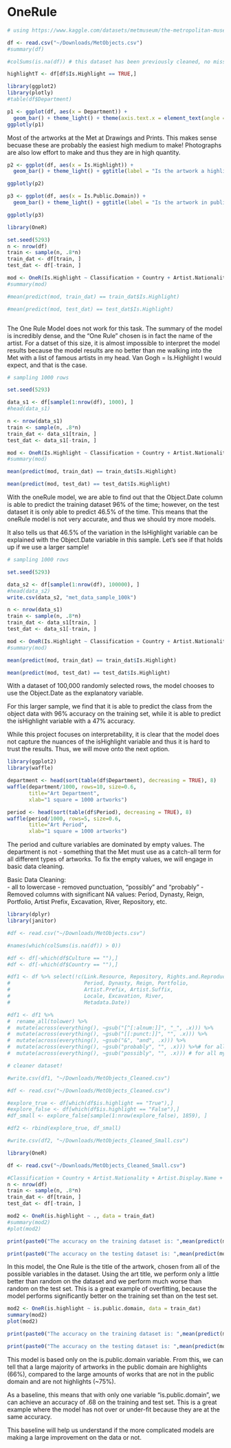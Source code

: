 # OneRule


```r

# using https://www.kaggle.com/datasets/metmuseum/the-metropolitan-museum-of-art-open-access

df <- read.csv("~/Downloads/MetObjects.csv")
#summary(df)

#colSums(is.na(df)) # this dataset has been previously cleaned, no missing values 

highlightT <- df[df$Is.Highlight == TRUE,]

```
      

```r
library(ggplot2)
library(plotly)
#table(df$Department)

p1 <- ggplot(df, aes(x = Department)) + 
  geom_bar() + theme_light() + theme(axis.text.x = element_text(angle = 45, size = 5, hjust=1))
ggplotly(p1)

```
      
Most of the artworks at the Met at Drawings and Prints. This makes sense becuase these are probably the easiest high medium to make! Photographs are also low effort to make and thus they are in high quantity. 

```r
p2 <- ggplot(df, aes(x = Is.Highlight)) + 
  geom_bar() + theme_light() + ggtitle(label = "Is the artwork a highlight?")

ggplotly(p2)

```

```r
p3 <- ggplot(df, aes(x = Is.Public.Domain)) + 
  geom_bar() + theme_light() + ggtitle(label = "Is the artwork in public domain?")

ggplotly(p3)
```

```r
library(OneR)

set.seed(5293)
n <- nrow(df)
train <- sample(n, .8*n)
train_dat <- df[train, ]
test_dat <- df[-train, ]

mod <- OneR(Is.Highlight ~ Classification + Country + Artist.Nationality + Artist.Display.Name + Object.Name + Department + Is.Public.Domain + Object.Date, data = train_dat)
#summary(mod)

#mean(predict(mod, train_dat) == train_dat$Is.Highlight)

#mean(predict(mod, test_dat) == test_dat$Is.Highlight)



```
      
The One Rule Model does not work for this task. The summary of the model is incredibly dense, and the "One Rule" chosen is in fact the name of the artist. For a datset of this size, it is almost impossible to interpret the model results because the model results are no better than me walking into the Met with a list of famous artists in my head. Van Gogh = Is.Highlight I would expect, and that is the case. 



```r

# sampling 1000 rows 

set.seed(5293)

data_s1 <- df[sample(1:nrow(df), 1000), ]
#head(data_s1)   

n <- nrow(data_s1)
train <- sample(n, .8*n)
train_dat <- data_s1[train, ]
test_dat <- data_s1[-train, ]

mod <- OneR(Is.Highlight ~ Classification + Country + Artist.Nationality + Artist.Display.Name + Object.Name + Department + Is.Public.Domain + Object.Date, data = train_dat)
#summary(mod)

mean(predict(mod, train_dat) == train_dat$Is.Highlight)

mean(predict(mod, test_dat) == test_dat$Is.Highlight)

```

      
With the oneRule model, we are able to find out that the Object.Date column is able to predict the training dataset 96% of the time; however, on the test dataset it is only able to predict 46.5% of the time. This means that the oneRule model is not very accurate, and thus we should try more models. 
      
It also tells us that 46.5% of the variation in the IsHighlight variable can be explained with the Object.Date variable in this sample. Let's see if that holds up if we use a larger sample!

```r

# sampling 1000 rows 

set.seed(5293)

data_s2 <- df[sample(1:nrow(df), 100000), ]
#head(data_s2)   
write.csv(data_s2, "met_data_sample_100k")

n <- nrow(data_s1)
train <- sample(n, .8*n)
train_dat <- data_s1[train, ]
test_dat <- data_s1[-train, ]

mod <- OneR(Is.Highlight ~ Classification + Country + Artist.Nationality + Artist.Display.Name + Object.Name + Department + Is.Public.Domain + Object.Date, data = train_dat)
#summary(mod)

mean(predict(mod, train_dat) == train_dat$Is.Highlight)

mean(predict(mod, test_dat) == test_dat$Is.Highlight)
```

With a dataset of 100,000 randomly selected rows, the model chooses to use the Object.Date as the explanatory variable.  
      
For this larger sample, we find that it is  able to predict the class from the object data with 96% accuracy on the training set, while it is able to predict the isHighlight variable with a 47% accuracy. 
      
While this project focuses on interpretability, it is clear that the model does not capture the nuances of the isHighlight variable and thus it is hard to trust the results. Thus, we will move onto the next option. 


```r
library(ggplot2)
library(waffle)

department <- head(sort(table(df$Department), decreasing = TRUE), 8)
waffle(department/1000, rows=10, size=0.6, 
       title="Art Department", 
       xlab="1 square = 1000 artworks")

period <- head(sort(table(df$Period), decreasing = TRUE), 8)
waffle(period/1000, rows=5, size=0.6, 
       title="Art Period", 
       xlab="1 square = 1000 artworks")
```
      

The period and culture variables are dominated by empty values. The department is not - something that the Met must use as a catch-all term for all different types of artworks. To fix the empty values, we will engage in basic data cleaning. 

      
Basic Data Cleaning:       
- all to lowercase
- removed punctuation, "possibly" and "probably" 
- Removed columns with significant NA values: Period, Dynasty, Reign, Portfolio, Artist Prefix, Excavation, River, Repository, etc. 


```r
library(dplyr)
library(janitor)

#df <- read.csv("~/Downloads/MetObjects.csv")

#names(which(colSums(is.na(df)) > 0))

#df <- df[-which(df$Culture == ""),]
#df <- df[-which(df$Country == ""),]

#df1 <- df %>% select(!c(Link.Resource, Repository, Rights.and.Reproduction, Object.Number, Credit.Line, Locus,  
#                        Period, Dynasty, Reign, Portfolio,
#                        Artist.Prefix, Artist.Suffix,
#                        Locale, Excavation, River,
#                        Metadata.Date)) 

#df1 <- df1 %>%
#  rename_all(tolower) %>%
#  mutate(across(everything(), ~gsub("[^[:alnum:]]", "_", .x))) %>%
#  mutate(across(everything(), ~gsub("[[:punct:]]", "", .x))) %>%
#  mutate(across(everything(), ~gsub("&", "and", .x))) %>%
#  mutate(across(everything(), ~gsub("probably", "", .x))) %>%# for all my intents and purposes the "probably" is good enough 
#  mutate(across(everything(), ~gsub("possibly", "", .x))) # for all my intents and purposes the "probably" is good enough 

# cleaner dataset! 

#write.csv(df1, "~/Downloads/MetObjects_Cleaned.csv")

```



```r
#df <- read.csv("~/Downloads/MetObjects_Cleaned.csv")

#explore_true <- df[which(df$is.highlight == "True"),]
#explore_false <- df[which(df$is.highlight == "False"),]
#df_small <- explore_false[sample(1:nrow(explore_false), 1859), ]

#df2 <- rbind(explore_true, df_small)

#write.csv(df2, "~/Downloads/MetObjects_Cleaned_Small.csv")

```


```r
library(OneR)

df <- read.csv("~/Downloads/MetObjects_Cleaned_Small.csv")

#Classification + Country + Artist.Nationality + Artist.Display.Name + Object.Name + Department + Is.Public.Domain + Object.Date + Artist.Role + Geography.Type + Region + Medium + Portfolio + Object.Begin.Date + Object.End.Date + Artist.Begin.Date + Artist.End.Date + Artist.Nationality
n <- nrow(df)
train <- sample(n, .8*n)
train_dat <- df[train, ]
test_dat <- df[-train, ]

mod2 <- OneR(is.highlight ~ ., data = train_dat)
#summary(mod2)
#plot(mod2)

print(paste0("The accuracy on the training dataset is: ",mean(predict(mod2, train_dat) == train_dat$is.highlight)))

print(paste0("The accuracy on the testing dataset is: ",mean(predict(mod2, test_dat) == test_dat$is.highlight)))

```

In this model, the One Rule is the title of the artwork, chosen from all of the possible variables in the dataset. Using the art title, we perform only a little better than random on the dataset and we perform much worse than random on the test set. This is a great example of overfitting, because the model performs significantly better on the training set than on the test set. 

```r
mod2 <- OneR(is.highlight ~ is.public.domain, data = train_dat)
summary(mod2)
plot(mod2)

print(paste0("The accuracy on the training dataset is: ",mean(predict(mod2, train_dat) == train_dat$is.highlight)))

print(paste0("The accuracy on the testing dataset is: ",mean(predict(mod2, test_dat) == test_dat$is.highlight)))
```

This model is based only on the is.public.domain variable. From this, we can tell that a large majority of artworks in the public domain are highlights (66%), compared to the large amounts of works that are not in the public domain and are not highlights (~75%). 

As a baseline, this means that with only one variable "is.public.domain", we can achieve an accuracy of .68 on the training and test set. This is a great example where the model has not over or under-fit because they are at the same accuracy. 

This baseline will help us understand if the more complicated models are making a large improvement on the data or not. 
